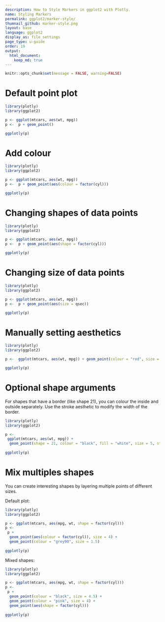 ```yaml
---
description: How to Style Markers in ggplot2 with Plotly.
name: Styling Markers
permalink: ggplot2/marker-style/
thumnail_github: marker-style.png
layout: base
language: ggplot2
display_as: file_settings
page_type: u-guide
order: 19
output:
  html_document:
    keep_md: true
---
```


```r
knitr::opts_chunk$set(message = FALSE, warning=FALSE)
```

# Default point plot

```r
library(plotly)
library(ggplot2)

p <- ggplot(mtcars, aes(wt, mpg))
p <-  p + geom_point()

ggplotly(p)
```
# Add colour

```r
library(plotly)
library(ggplot2)

p <- ggplot(mtcars, aes(wt, mpg))
p <-  p + geom_point(aes(colour = factor(cyl)))

ggplotly(p)
```

# Changing shapes of data points


```r
library(plotly)
library(ggplot2)

p <- ggplot(mtcars, aes(wt, mpg))
p <-  p + geom_point(aes(shape = factor(cyl)))

ggplotly(p)
```

# Changing size of data points


```r
library(plotly)
library(ggplot2)

p <- ggplot(mtcars, aes(wt, mpg))
p <-  p + geom_point(aes(size = qsec))

ggplotly(p)
```


# Manually setting aesthetics


```r
library(plotly)
library(ggplot2)

p <-  ggplot(mtcars, aes(wt, mpg)) + geom_point(colour = "red", size = 3)

ggplotly(p)
```

# Optional shape arguments

For shapes that have a border (like shape 21), you can colour the inside and outside separately. Use the stroke aesthetic to modify the width of the border.


```r
library(plotly)
library(ggplot2)

p <-    
 ggplot(mtcars, aes(wt, mpg)) +
  geom_point(shape = 21, colour = "black", fill = "white", size = 5, stroke = 5)
  
ggplotly(p)
```


# Mix multiples shapes

You can create interesting shapes by layering multiple points of different sizes.

Default plot:


```r
library(plotly)
library(ggplot2)

p <- ggplot(mtcars, aes(mpg, wt, shape = factor(cyl)))
p <-    
 p +
  geom_point(aes(colour = factor(cyl)), size = 4) +
  geom_point(colour = "grey90", size = 1.5)
  
ggplotly(p)
```


Mixed shapes:


```r
library(plotly)
library(ggplot2)

p <- ggplot(mtcars, aes(mpg, wt, shape = factor(cyl)))
p <-    
 p +
  geom_point(colour = "black", size = 4.5) +
  geom_point(colour = "pink", size = 4) +
  geom_point(aes(shape = factor(cyl)))
  
ggplotly(p)
```

<!--------------------- EXAMPLE BREAK ------------------------->
